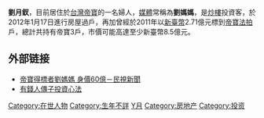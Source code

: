 {{BLP unsourced|time=2014-08-30T18:42:12+00:00}}
{{Expand|time=2014-08-30T18:42:12+00:00}}

'''劉月釵'''，目前居住於[[台灣|台灣]][[宏盛帝寶|帝寶]]的一名婦人，[[媒體|媒體]]常稱為'''劉媽媽'''，是[[炒樓|炒樓]]投資客，於2012年1月17日進行房屋過戶，再加曾經於2011年以[[新臺幣|新臺幣]]2.71億元標到[[宏盛帝寶|帝寶]][[法拍|法拍]]戶，總計共持有帝寶3戶，市價可能高達至少新臺幣8.5億元。

==外部链接==
* [http://www.youtube.com/watch?v=LQgxxjPjh7g 帝寶得標者劉媽媽 身價60億－民視新聞]
* [https://web.archive.org/web/20101128091920/http://mag.chinatimes.com/mag-cnt.aspx?artid=5804 有錢人傳子投資心法]

{{台湾人物小作品}}
[[Category:在世人物|Category:在世人物]]
[[Category:生年不詳|Category:生年不詳]]
[[Category:劉姓|Y月]]
[[Category:房地产|Category:房地产]]
[[Category:投资|Category:投资]]